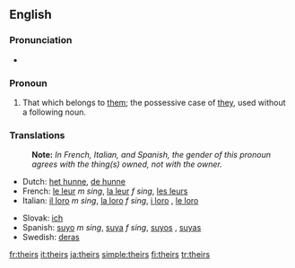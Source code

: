 ==English==

===Pronunciation===
*{{audio|en-us-theirs.ogg|Audio (US)}}
*:{{rhymes|ɛə(r)z}}

===Pronoun===
{{en-pron}}

# That which belongs to [[them]]; the possessive case of [[they]], used without a following noun.

===Translations===
{{trans-top|that which belongs to them}}
:'''Note:''' ''In French, Italian, and Spanish, the gender of this pronoun agrees with the thing(s) owned, not with the owner.''
*Dutch: [[het hunne]], [[de hunne]]
*French: [[le leur]] ''m sing'', [[la leur]] ''f sing'', [[les leurs]] {{p}}
*Italian: [[il loro]] ''m sing'', [[la loro]] ''f sing'', [[i loro]] {{mpl}}, [[le loro]] {{fpl}}
{{trans-mid}}
*Slovak: [[ich#Slovak|ich]]
*Spanish: [[suyo]] ''m sing'', [[suya]] ''f sing'', [[suyos]] {{m}} {{p}}, [[suyas]] {{f}} {{p}}
*Swedish: [[deras]]
{{trans-bottom}}

[[fr:theirs]]
[[it:theirs]]
[[ja:theirs]]
[[simple:theirs]]
[[fi:theirs]]
[[tr:theirs]]
